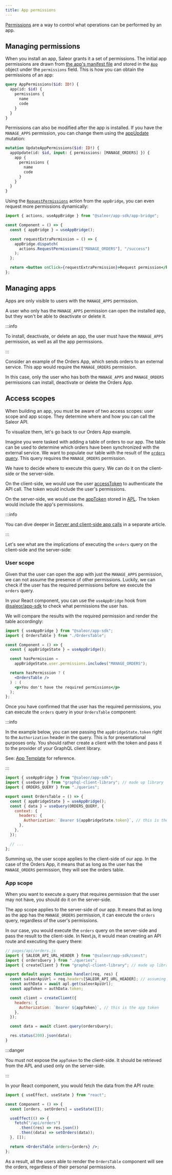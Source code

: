 ```yaml
---
title: App permissions
---
```


[Permissions](developer/permissions.mdx) are a way to control what operations can be performed by an app.

## Managing permissions

When you install an app, Saleor grants it a set of permissions. The initial app permissions are drawn from [the app's manifest file](developer/extending/apps/architecture/manifest.mdx) and stored in the [`App`](api-reference/apps/objects/app.mdx) object under the `permissions` field. This is how you can obtain the permissions of an app:

```graphql
query AppPermissions($id: ID!) {
  app(id: $id) {
    permissions {
      name
      code
    }
  }
}
```

Permissions can also be modified after the app is installed. If you have the `MANAGE_APPS` permission, you can change them using the [appUpdate](api-reference/apps/mutations/app-update.mdx) mutation:

```graphql
mutation UpdateAppPermissions($id: ID!) {
  appUpdate(id: $id, input: { permissions: [MANAGE_ORDERS] }) {
    app {
      permissions {
        name
        code
      }
    }
  }
}
```

Using the [`RequestPermissions`](developer/extending/apps/developing-apps/app-sdk/app-bridge.mdx#available-actions) action from the `appBridge`, you can even request more permissions dynamically:

```jsx
import { actions, useAppBridge } from "@saleor/app-sdk/app-bridge";

const Component = () => {
  const { appBridge } = useAppBridge();

  const requestExtraPermission = () => {
    appBridge.dispatch(
      actions.RequestPermissions(["MANAGE_ORDERS"], "/success")
    );
  };

  return <button onClick={requestExtraPermission}>Request permission</button>;
};
```

## Managing apps

Apps are only visible to users with the `MANAGE_APPS` permission.

A user who only has the `MANAGE_APPS` permission can open the installed app, but they won't be able to deactivate or delete it.

:::info

To install, deactivate, or delete an app, the user must have the `MANAGE_APPS` permission, as well as all the app permissions.

:::

Consider an example of the Orders App, which sends orders to an external service. This app would require the `MANAGE_ORDERS` permission.

In this case, only the user who has both the `MANAGE_APPS` and `MANAGE_ORDERS` permissions can install, deactivate or delete the Orders App.

## Access scopes

When building an app, you must be aware of two access scopes: user scope and app scope. They determine where and how you can call the Saleor API.

To visualize them, let's go back to our Orders App example.

Imagine you were tasked with adding a table of orders to our app. The table can be used to determine which orders have been synchronized with the external service. We want to populate our table with the result of the [`orders` query](api-reference/orders/queries/orders.mdx). This query requires the `MANAGE_ORDERS` permission.

We have to decide where to execute this query. We can do it on the client-side or the server-side.

On the client-side, we would use the user [accessToken](developer/extending/apps/architecture/server-and-client-side-calls.mdx#accesstoken) to authenticate the API call. The token would include the user's permissions.

On the server-side, we would use the [appToken](developer/extending/apps/architecture/server-and-client-side-calls.mdx#apptoken) stored in [APL](developer/extending/apps/architecture/apl.mdx). The token would include the app's permissions.

:::info

You can dive deeper in [Server and client-side app calls](developer/extending/apps/architecture/server-and-client-side-calls.mdx) in a separate article.

:::

Let's see what are the implications of executing the `orders` query on the client-side and the server-side:

### User scope

Given that the user can open the app with just the `MANAGE_APPS` permission, we can not assume the presence of other permissions. Luckily, we can check if the user has the required permissions before we execute the `orders` query.

In your React component, you can use the `useAppBridge` hook from [@saleor/app-sdk](developer/extending/apps/developing-apps/app-sdk/overview.mdx) to check what permissions the user has.

We will compare the results with the required permission and render the table accordingly:

```jsx
import { useAppBridge } from "@saleor/app-sdk";
import { OrdersTable } from "./OrdersTable";

const Component = () => {
  const { appBridgeState } = useAppBridge();

  const hasPermission =
    appBridgeState.user.permissions.includes("MANAGE_ORDERS");

  return hasPermission ? (
    <OrdersTable />
  ) : (
    <p>You don't have the required permissions</p>
  );
};
```

Once you have confirmed that the user has the required permissions, you can execute the `orders` query in your `OrdersTable` component:

:::info

In the example below, you can see passing the `appBridgeState.token` right to the `Authorization` header in the query. This is for presentational purposes only. You should rather create a client with the token and pass it to the provider of your GraphQL client library.

See: [App Template](https://github.com/saleor/saleor-app-template/blob/main/src/providers/GraphQLProvider.tsx) for reference.

:::

```jsx
import { useAppBridge } from "@saleor/app-sdk";
import { useQuery } from "graphql-client-library"; // made up library
import { ORDERS_QUERY } from "./queries";

export const OrdersTable = () => {
  const { appBridgeState } = useAppBridge();
  const { data } = useQuery(ORDERS_QUERY, {
    context: {
      headers: {
        Authorization: `Bearer ${appBridgeState.token}`, // this is the user token
      },
    },
  });

  // ...
};
```

Summing up, the user scope applies to the client-side of our app. In the case of the Orders App, it means that as long as the user has the `MANAGE_ORDERS` permission, they will see the orders table.

### App scope

When you want to execute a query that requires permission that the user may not have, you should do it on the server-side.

The app scope applies to the server-side of our app. It means that as long as the app has the `MANAGE_ORDERS` permission, it can execute the `orders` query, regardless of the user's permissions.

In our case, you would execute the `orders` query on the server-side and pass the result to the client-side. In Next.js, it would mean creating an API route and executing the query there:

```jsx
// pages/api/orders.js
import { SALEOR_API_URL_HEADER } from "@saleor/app-sdk/const";
import { ordersQuery } from "./queries";
import { createClient } from "graphql-client-library"; // made up library

export default async function handler(req, res) {
  const saleorApiUrl = req.headers[SALEOR_API_URL_HEADER]; // assuming it's set
  const authData = await apl.get(saleorApiUrl);
  const appToken = authData.token;

  const client = createClient({
    headers: {
      Authorization: `Bearer ${appToken}`, // this is the app token
    },
  });

  const data = await client.query(ordersQuery);

  res.status(200).json(data);
}
```

:::danger

You must not expose the `appToken` to the client-side. It should be retrieved from the APL and used only on the server-side.

:::

In your React component, you would fetch the data from the API route:

```jsx
import { useEffect, useState } from "react";

const Component = () => {
  const [orders, setOrders] = useState([]);

  useEffect(() => {
    fetch("/api/orders")
      .then((res) => res.json())
      .then((data) => setOrders(data));
  }, []);

  return <OrdersTable orders={orders} />;
};
```

As a result, all the users able to render the `OrdersTable` component will see the orders, regardless of their personal permissions.
